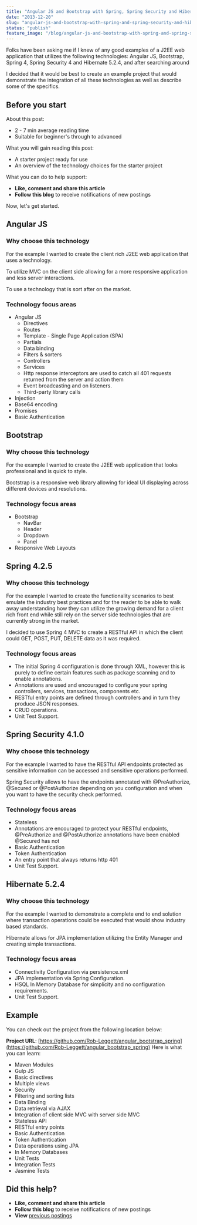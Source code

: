 ```yaml
---
title: "Angular JS and Bootstrap with Spring, Spring Security and Hibernate"
date: "2013-12-20"
slug: "angular-js-and-bootstrap-with-spring-and-spring-security-and-hibernate"
status: "publish"
feature_image: "/blog/angular-js-and-bootstrap-with-spring-and-spring-security-and-hibernate/feature-image.png"
---
```


Folks have been asking me if I knew of any good examples of a J2EE web application that utilizes the following technologies: Angular JS, Bootstrap, Spring 4, Spring Security 4 and Hibernate 5.2.4, and after searching around

I decided that it would be best to create an example project that would demonstrate the integration of all these technologies as well as describe some of the specifics.

## Before you start

About this post:

*   2 - 7 min average reading time
*   Suitable for beginner's through to advanced

What you will gain reading this post:

*   A starter project ready for use
*   An overview of the technology choices for the starter project

What you can do to help support:

*   **Like, comment and share this article**
*   **Follow this blog** to receive notifications of new postings

Now, let's get started.

## Angular JS

### Why choose this technology

For the example I wanted to create the client rich J2EE web application that uses a technology.

To utilize MVC on the client side allowing for a more responsive application and less server interactions.

To use a technology that is sort after on the market.

### Technology focus areas

*   Angular JS
    *   Directives
    *   Routes
    *   Template - Single Page Application (SPA)
    *   Partials
    *   Data binding
    *   Filters & sorters
    *   Controllers
    *   Services
    *   Http response interceptors are used to catch all 401 requests returned from the server and action them
    *   Event broadcasting and on listeners.
    *   Third-party library calls
*   Injection
*   Base64 encoding
*   Promises
*   Basic Authentication

## Bootstrap

### Why choose this technology

For the example I wanted to create the J2EE web application that looks professional and is quick to style.

Bootstrap is a responsive web library allowing for ideal UI displaying across different devices and resolutions.

### Technology focus areas

*   Bootstrap
    *   NavBar
    *   Header
    *   Dropdown
    *   Panel
*   Responsive Web  Layouts

## Spring 4.2.5

### Why choose this technology

For the example I wanted to create the functionality scenarios to best emulate the industry best practices and for the reader to be able to walk away understanding how they can utilize the growing demand for a client rich front end while still  rely on the server side technologies that are currently strong in the market.

I decided to use Spring 4 MVC to create a RESTful API in which the client could GET, POST, PUT, DELETE data as it was required.

### Technology focus areas

*   The initial Spring 4 configuration is done through XML, however this is purely to define certain features such as package scanning and to enable annotations.
*   Annotations are used and encouraged to configure your spring controllers, services, transactions, components etc.
*   RESTful entry points are defined through controllers and in turn they produce JSON responses.
*   CRUD operations.
*   Unit Test Support.

## Spring Security 4.1.0

### Why choose this technology

For the example I wanted to have the RESTful API endpoints protected as sensitive information can be accessed and sensitive operations performed.

Spring Security allows to have the endpoints annotated with @PreAuthorize, @Secured or @PostAuthorize depending on you configuration and when you want to have the security check performed.

### Technology focus areas

*   Stateless
*   Annotations are encouraged to protect your RESTful endpoints, @PreAuthorize and @PostAuthorize annotations have been enabled @Secured has not
*   Basic Authentication
*   Token Authentication
*   An entry point that always returns http 401
*   Unit Test Support.

## Hibernate 5.2.4

### Why choose this technology

For the example I wanted to demonstrate a complete end to end solution where transaction operations could be executed that would show industry based standards.

Hibernate allows for JPA implementation utilizing the Entity Manager and creating simple transactions.

### Technology focus areas

*   Connectivity Configuration via persistence.xml
*   JPA implementation via Spring Configuration.
*   HSQL In Memory Database for simplicity and no configuration requirements.
*   Unit Test Support.

## Example

You can check out the project from the following location below:

**Project URL**: [https://github.com/Rob-Leggett/angular_bootstrap_spring](https://github.com/Rob-Leggett/angular_bootstrap_spring)
Here is what you can learn:

*   Maven Modules
*   Gulp JS
*   Basic directives
*   Multiple views
*   Security
*   Filtering and sorting lists
*   Data Binding
*   Data retrieval via AJAX
*   Integration of client side MVC with server side MVC
*   Stateless API
*   RESTful entry points
*   Basic Authentication
*   Token Authentication
*   Data operations using JPA
*   In Memory Databases
*   Unit Tests
*   Integration Tests
*   Jasmine Tests

## Did this help?

*   **Like, comment and share this article**
*   **Follow this blog** to receive notifications of new postings
*   **View** [previous postings](https://robertleggett.com.au/)
